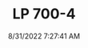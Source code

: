 ---
width: 5604
height: 3736
title: LP 700-4
description: Lamborghini Aventador LP 700-4 in Dripping Springs, TX.
date: 8/31/2022 7:27:41 AM
cameraMake: Sony
cameraModel: ILCE-7M3
lens: 50mm F1.4 DG HSM | Art 018
settingsfStop: f/1.4
settingsISO: ISO 100
settingsShutter: 1/100
settingsFocalLength: 50 mm
---